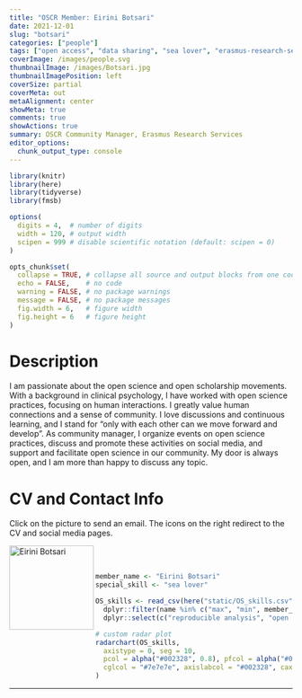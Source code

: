 ```yaml
---
title: "OSCR Member: Eirini Botsari"
date: 2021-12-01
slug: "botsari"
categories: ["people"]
tags: ["open access", "data sharing", "sea lover", "erasmus-research-services"] # top 3 categories + unique + school
coverImage: /images/people.svg
thumbnailImage: /images/Botsari.jpg
thumbnailImagePosition: left
coverSize: partial
coverMeta: out
metaAlignment: center
showMeta: true
comments: true
showActions: true
summary: OSCR Community Manager, Erasmus Research Services
editor_options: 
  chunk_output_type: console
---
```


```r

library(knitr)
library(here)
library(tidyverse)
library(fmsb)

options(
  digits = 4,  # number of digits
  width = 120, # output width
  scipen = 999 # disable scientific notation (default: scipen = 0)
)

opts_chunk$set(
  collapse = TRUE, # collapse all source and output blocks from one code chunk into a single block
  echo = FALSE,    # no code
  warning = FALSE, # no package warnings
  message = FALSE, # no package messages
  fig.width = 6,   # figure width
  fig.height = 6   # figure height
)

```

# Description

I am passionate about the open science and open scholarship movements. With a background in clinical psychology, I have worked with open science practices, focusing on human interactions. I greatly value human connections and a sense of community. I love discussions and continuous learning, and I stand for “only with each other can we move forward and develop”. As community manager, I organize events on open science practices, discuss and promote these activities on social media, and support and facilitate open science in our community. My door is always open, and I am more than happy to discuss any topic.
 
# CV and Contact Info

Click on the picture to send an email. The icons on the right redirect to the CV and social media pages.

<!-- EMAIL -->
<p>
  <a href="mailto:eirini.botsari@eur.nl">
  <img border="0" alt="Eirini Botsari" src="/images/Botsari.jpg" width="150" height="150" align="left">
  </a>
</p>

<!-- CV -->
<p align="center">
  <a href="https://drive.google.com/file/d/1TyKAEmYo7S01dpLjhkoAUnDvcwRlf1R2/view?usp=sharing" class="fa fa-file fa-2x" style="color:#00B969;">
  </a>
</p>

<!-- LINKEDIN -->
<p align="center">
  <a href="https://www.linkedin.com/in/eirinibotsari/" class="fa fa-linkedin fa-2x" style="color:#000000;">
  </a>
</p>

<BR><BR>

<!-- # Expertise -->

```r

member_name <- "Eirini Botsari"
special_skill <- "sea lover"

OS_skills <- read_csv(here("static/OS_skills.csv")) %>%
  dplyr::filter(name %in% c("max", "min", member_name)) %>%
  dplyr::select(c("reproducible analysis", "open source software", all_of(special_skill), "data management", "open access", "data sharing", "preregistration"))

# custom radar plot
radarchart(OS_skills,
  axistype = 0, seg = 10,
  pcol = alpha("#002328", 0.8), pfcol = alpha("#00B969", 0.6), plwd = 4, centerzero = TRUE, # polygon
  cglcol = "#7e7e7e", axislabcol = "#002328", caxislabels = seq(0, 10, 2), cglwd = 0.8 # grid
)

```

***


